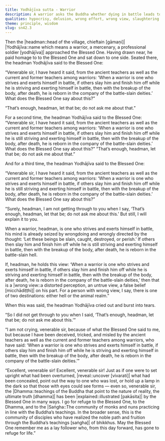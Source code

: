 ```yaml
---
title: Yodhājīva sutta - Warrior
description: A warrior asks the Buddha whether dying in battle leads to rebirth among heroic deities, as taught in warrior tradition. After initially refusing to respond, the Buddha explains that a mind driven by violent intent leads not to heaven but to hell. Even holding such a belief is itself wrong view, resulting in rebirth in hell or the animal realm.
qualities: hypocrisy, delusion, wrong effort, wrong view, slaughtering
theme: principle, wisdom
slug: sn42.3
---
```


Then the |headman::head of the village, chieftain [gāmaṇi]| |Yodhājīva::name which means a warrior, a mercenary, a professional soldier [yodhājīva]| approached the Blessed One. Having drawn near, he paid homage to to the Blessed One and sat down to one side. Seated there, the headman Yodhājīva said to the Blessed One:

“Venerable sir, I have heard it said, from the ancient teachers as well as the current and former teachers among warriors: ‘When a warrior is one who strives and exerts himself in battle, if others slay him and finish him off while he is striving and exerting himself in battle, then with the breakup of the body, after death, he is reborn in the company of the battle-slain deities.’ What does the Blessed One say about this?”

“That’s enough, headman, let that be; do not ask me about that.”

For a second time, <collapse>the headman Yodhājīva said to the Blessed One: “Venerable sir, I have heard it said, from the ancient teachers as well as the current and former teachers among warriors: ‘When a warrior is one who strives and exerts himself in battle, if others slay him and finish him off while he is still striving and exerting himself in battle, then with the breakup of the body, after death, he is reborn in the company of the battle-slain deities.’ What does the Blessed One say about this?” “That’s enough, headman, let that be; do not ask me about that.”</collapse>

And for a third time, the headman Yodhājīva said to the Blessed One:

“Venerable sir, I have heard it said, from the ancient teachers as well as the current and former teachers among warriors: ‘When a warrior is one who strives and exerts himself in battle, if others slay him and finish him off while he is still striving and exerting himself in battle, then with the breakup of the body, after death, he is reborn in the company of the battle-slain deities.’ What does the Blessed One say about this?”

“Surely, headman, I am not getting through to you when I say, ‘That’s enough, headman, let that be; do not ask me about this.’ But still, I will explain it to you.

When a warrior, headman, is one who strives and exerts himself in battle, his mind is already seized by wrongdoing and wrongly directed by the thought: ‘Let these beings be slain, caught, destroyed, or perish.’ If others then slay him and finish him off while he is still striving and exerting himself in battle, then with the breakup of the body, after death, he is reborn in the battle-slain hell.

If, headman, he holds this view: ‘When a warrior is one who strives and exerts himself in battle, if others slay him and finish him off while he is striving and exerting himself in battle, then with the breakup of the body, after death, he is reborn in the company of the battle-slain deities,’ then that is a |wrong view::a distorted perception, an untrue view, a false belief [micchādiṭṭhi]| on his part. For a person with wrong view, I say, there is one of two destinations: either hell or the animal realm.”

When this was said, the headman Yodhājīva cried out and burst into tears.

“So I did not get through to you when I said, ‘That’s enough, headman, let that be; do not ask me about this.’”

“I am not crying, venerable sir, because of what the Blessed One said to me, but because I have been deceived, tricked, and misled by the ancient teachers as well as the current and former teachers among warriors, who have said: ‘When a warrior is one who strives and exerts himself in battle, if others slay him and finish him off while he is striving and exerting himself in battle, then with the breakup of the body, after death, he is reborn in the company of the battle-slain deities.’”

“Excellent, venerable sir! <collapse>Excellent, venerable sir! Just as if one were to set upright what had been overturned, |reveal::uncover [vivarati]| what had been concealed, point out the way to one who was lost, or hold up a lamp in the dark so that those with eyes could see forms — even so, venerable sir, the |Dhamma::teachings of the Buddha that point to the nature of reality, the ultimate truth [dhamma]| has been |explained::illustrated [pakāsita]| by the Blessed One in many ways. I go for refuge to the Blessed One, to the Dhamma, and to the |Saṅgha::The community of monks and nuns practicing in line with the Buddha’s teachings. In the broader sense, this is the community of disciples who have realized the noble path and fruition through the Buddha’s teachings [saṅgha]| of bhikkhus.</collapse> May the Blessed One remember me as a lay follower who, from this day forward, has gone to refuge for life.”